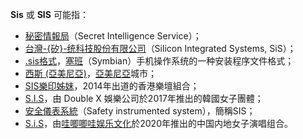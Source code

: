 {{disambig|Cat=三字拉丁字母缩写消歧义}}
'''Sis''' 或 '''SIS''' 可能指：
*[[秘密情報局|秘密情報局]]（Secret Intelligence Service）；
*[[矽統科技|台灣-{矽}-统科技股份有限公司]]（Silicon Integrated Systems, SiS）；
*[[SIS_(文件格式)|.sis格式]]，[[Symbian|塞班]]（Symbian）手机操作系统的一种安装程序文件格式；
*[[西斯_(亞美尼亞)|西斯 (亞美尼亞)]]，[[亞美尼亞|亞美尼亞]]城市；
*[[SIS樂印姊妹|SIS樂印姊妹]]，2014年出道的香港樂壇組合；
*[[S.I.S|S.I.S]]，由 Double X 娛樂公司於2017年推出的韓國女子團體；
*[[安全儀表系統|安全儀表系統]]（Safety instrumented system），簡稱SIS；
*[[S.i.S|S.i.S]]，由[[哇唧唧哇娱乐文化|哇唧唧哇娱乐文化]]於2020年推出的中国内地女子演唱组合。